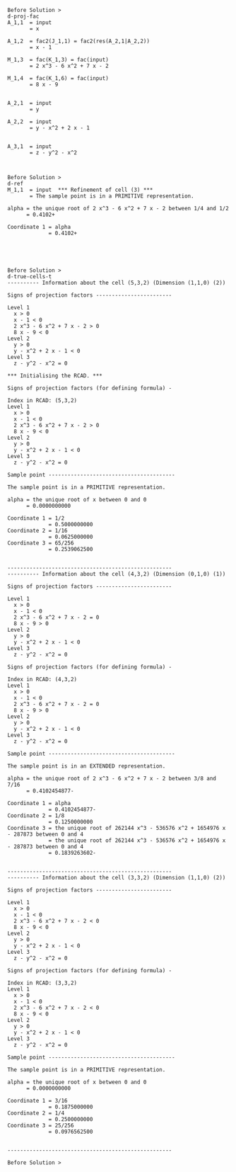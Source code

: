 ``` {label="test-qanm-3-alg"}
Before Solution >
d-proj-fac
A_1,1  = input
       = x

A_1,2  = fac2(J_1,1) = fac2(res(A_2,1|A_2,2))
       = x - 1

M_1,3  = fac(K_1,3) = fac(input)
       = 2 x^3 - 6 x^2 + 7 x - 2

M_1,4  = fac(K_1,6) = fac(input)
       = 8 x - 9


A_2,1  = input
       = y

A_2,2  = input
       = y - x^2 + 2 x - 1


A_3,1  = input
       = z - y^2 - x^2



Before Solution >
d-ref
M_1,1  = input  *** Refinement of cell (3) ***
       = The sample point is in a PRIMITIVE representation.

alpha = the unique root of 2 x^3 - 6 x^2 + 7 x - 2 between 1/4 and 1/2
      = 0.4102+

Coordinate 1 = alpha
             = 0.4102+





Before Solution >
d-true-cells-t
---------- Information about the cell (5,3,2) (Dimension (1,1,0) (2))

Signs of projection factors ------------------------

Level 1
  x > 0
  x - 1 < 0
  2 x^3 - 6 x^2 + 7 x - 2 > 0
  8 x - 9 < 0
Level 2
  y > 0
  y - x^2 + 2 x - 1 < 0
Level 3
  z - y^2 - x^2 = 0

*** Initialising the RCAD. ***

Signs of projection factors (for defining formula) -

Index in RCAD: (5,3,2)
Level 1
  x > 0
  x - 1 < 0
  2 x^3 - 6 x^2 + 7 x - 2 > 0
  8 x - 9 < 0
Level 2
  y > 0
  y - x^2 + 2 x - 1 < 0
Level 3
  z - y^2 - x^2 = 0

Sample point ----------------------------------------

The sample point is in a PRIMITIVE representation.

alpha = the unique root of x between 0 and 0
      = 0.0000000000

Coordinate 1 = 1/2
             = 0.5000000000
Coordinate 2 = 1/16
             = 0.0625000000
Coordinate 3 = 65/256
             = 0.2539062500


----------------------------------------------------
---------- Information about the cell (4,3,2) (Dimension (0,1,0) (1))

Signs of projection factors ------------------------

Level 1
  x > 0
  x - 1 < 0
  2 x^3 - 6 x^2 + 7 x - 2 = 0
  8 x - 9 > 0
Level 2
  y > 0
  y - x^2 + 2 x - 1 < 0
Level 3
  z - y^2 - x^2 = 0

Signs of projection factors (for defining formula) -

Index in RCAD: (4,3,2)
Level 1
  x > 0
  x - 1 < 0
  2 x^3 - 6 x^2 + 7 x - 2 = 0
  8 x - 9 > 0
Level 2
  y > 0
  y - x^2 + 2 x - 1 < 0
Level 3
  z - y^2 - x^2 = 0

Sample point ----------------------------------------

The sample point is in an EXTENDED representation.

alpha = the unique root of 2 x^3 - 6 x^2 + 7 x - 2 between 3/8 and 7/16
      = 0.4102454877-

Coordinate 1 = alpha
             = 0.4102454877-
Coordinate 2 = 1/8
             = 0.1250000000
Coordinate 3 = the unique root of 262144 x^3 - 536576 x^2 + 1654976 x - 287873 between 0 and 4
             = the unique root of 262144 x^3 - 536576 x^2 + 1654976 x - 287873 between 0 and 4
             = 0.1839263602-


----------------------------------------------------
---------- Information about the cell (3,3,2) (Dimension (1,1,0) (2))

Signs of projection factors ------------------------

Level 1
  x > 0
  x - 1 < 0
  2 x^3 - 6 x^2 + 7 x - 2 < 0
  8 x - 9 < 0
Level 2
  y > 0
  y - x^2 + 2 x - 1 < 0
Level 3
  z - y^2 - x^2 = 0

Signs of projection factors (for defining formula) -

Index in RCAD: (3,3,2)
Level 1
  x > 0
  x - 1 < 0
  2 x^3 - 6 x^2 + 7 x - 2 < 0
  8 x - 9 < 0
Level 2
  y > 0
  y - x^2 + 2 x - 1 < 0
Level 3
  z - y^2 - x^2 = 0

Sample point ----------------------------------------

The sample point is in a PRIMITIVE representation.

alpha = the unique root of x between 0 and 0
      = 0.0000000000

Coordinate 1 = 3/16
             = 0.1875000000
Coordinate 2 = 1/4
             = 0.2500000000
Coordinate 3 = 25/256
             = 0.0976562500


----------------------------------------------------

Before Solution >
```
